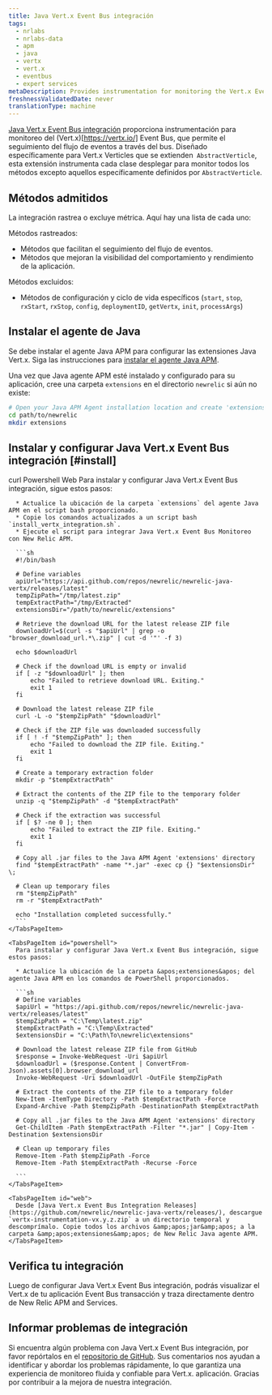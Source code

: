 ```yaml
---
title: Java Vert.x Event Bus integración
tags:
  - nrlabs
  - nrlabs-data
  - apm
  - java
  - vertx
  - vert.x
  - eventbus
  - expert services
metaDescription: Provides instrumentation for monitoring the Vert.x Event Bus.
freshnessValidatedDate: never
translationType: machine
---
```


[Java Vert.x Event Bus integración](https://github.com/newrelic/newrelic-java-vertx/tree/main) proporciona instrumentación para monitoreo del (Vert.x)\[https://vertx.io/] Event Bus, que permite el seguimiento del flujo de eventos a través del bus. Diseñado específicamente para Vert.x Verticles que se extienden` AbstractVerticle`, esta extensión instrumenta cada clase desplegar para monitor todos los métodos excepto aquellos específicamente definidos por `AbstractVerticle`.

## Métodos admitidos

La integración rastrea o excluye métrica. Aquí hay una lista de cada uno:

Métodos rastreados:

* Métodos que facilitan el seguimiento del flujo de eventos.
* Métodos que mejoran la visibilidad del comportamiento y rendimiento de la aplicación.

Métodos excluidos:

* Métodos de configuración y ciclo de vida específicos (`start`, `stop`, `rxStart`, `rxStop`, `config`, `deploymentID`, `getVertx`, `init`, `processArgs`)

## Instalar el agente de Java

Se debe instalar el agente Java APM para configurar las extensiones Java Vert.x. Siga las instrucciones para [instalar el agente Java APM](https://docs.newrelic.com/install/java/).

Una vez que Java agente APM esté instalado y configurado para su aplicación, cree una carpeta `extensions` en el directorio `newrelic` si aún no existe:

```bash
# Open your Java APM Agent installation location and create 'extensions' folder ( if it is not existing) 
cd path/to/newrelic
mkdir extensions
```

## Instalar y configurar Java Vert.x Event Bus integración [#install]

<Tabs>
  <TabsBar>
    <TabsBarItem id="curl">curl</TabsBarItem> <TabsBarItem id="powershell">Powershell</TabsBarItem> <TabsBarItem id="web">Web</TabsBarItem>
  </TabsBar>

  <TabsPages>
    <TabsPageItem id="curl">
      Para instalar y configurar Java Vert.x Event Bus integración, sigue estos pasos:

      * Actualice la ubicación de la carpeta `extensions` del agente Java APM en el script bash proporcionado.
      * Copie los comandos actualizados a un script bash `install_vertx_integration.sh`.
      * Ejecute el script para integrar Java Vert.x Event Bus Monitoreo con New Relic APM.

      ```sh
      #!/bin/bash

      # Define variables
      apiUrl="https://api.github.com/repos/newrelic/newrelic-java-vertx/releases/latest"
      tempZipPath="/tmp/latest.zip"
      tempExtractPath="/tmp/Extracted"
      extensionsDir="/path/to/newrelic/extensions"

      # Retrieve the download URL for the latest release ZIP file
      downloadUrl=$(curl -s "$apiUrl" | grep -o "browser_download_url.*\.zip" | cut -d '"' -f 3)

      echo $downloadUrl

      # Check if the download URL is empty or invalid
      if [ -z "$downloadUrl" ]; then
          echo "Failed to retrieve download URL. Exiting."
          exit 1
      fi

      # Download the latest release ZIP file
      curl -L -o "$tempZipPath" "$downloadUrl"

      # Check if the ZIP file was downloaded successfully
      if [ ! -f "$tempZipPath" ]; then
          echo "Failed to download the ZIP file. Exiting."
          exit 1
      fi

      # Create a temporary extraction folder
      mkdir -p "$tempExtractPath"

      # Extract the contents of the ZIP file to the temporary folder
      unzip -q "$tempZipPath" -d "$tempExtractPath"

      # Check if the extraction was successful
      if [ $? -ne 0 ]; then
          echo "Failed to extract the ZIP file. Exiting."
          exit 1
      fi

      # Copy all .jar files to the Java APM Agent 'extensions' directory
      find "$tempExtractPath" -name "*.jar" -exec cp {} "$extensionsDir" \;

      # Clean up temporary files
      rm "$tempZipPath"
      rm -r "$tempExtractPath"

      echo "Installation completed successfully."
      ```
    </TabsPageItem>

    <TabsPageItem id="powershell">
      Para instalar y configurar Java Vert.x Event Bus integración, sigue estos pasos:

      * Actualice la ubicación de la carpeta &apos;extensiones&apos; del agente Java APM en los comandos de PowerShell proporcionados.

      ```sh
      # Define variables
      $apiUrl = "https://api.github.com/repos/newrelic/newrelic-java-vertx/releases/latest"
      $tempZipPath = "C:\Temp\latest.zip"
      $tempExtractPath = "C:\Temp\Extracted"
      $extensionsDir = "C:\Path\To\newrelic\extensions"

      # Download the latest release ZIP file from GitHub
      $response = Invoke-WebRequest -Uri $apiUrl
      $downloadUrl = ($response.Content | ConvertFrom-Json).assets[0].browser_download_url
      Invoke-WebRequest -Uri $downloadUrl -OutFile $tempZipPath

      # Extract the contents of the ZIP file to a temporary folder
      New-Item -ItemType Directory -Path $tempExtractPath -Force
      Expand-Archive -Path $tempZipPath -DestinationPath $tempExtractPath

      # Copy all .jar files to the Java APM Agent 'extensions' directory
      Get-ChildItem -Path $tempExtractPath -Filter "*.jar" | Copy-Item -Destination $extensionsDir

      # Clean up temporary files
      Remove-Item -Path $tempZipPath -Force
      Remove-Item -Path $tempExtractPath -Recurse -Force

      ```
    </TabsPageItem>

    <TabsPageItem id="web">
      Desde [Java Vert.x Event Bus Integration Releases](https://github.com/newrelic/newrelic-java-vertx/releases/), descargue `vertx-instrumentation-vx.y.z.zip` a un directorio temporal y descomprímalo. Copie todos los archivos &amp;apos;jar&amp;apos; a la carpeta &amp;apos;extensiones&amp;apos; de New Relic Java agente APM.
    </TabsPageItem>
  </TabsPages>
</Tabs>

## Verifica tu integración

Luego de configurar Java Vert.x Event Bus integración, podrás visualizar el Vert.x de tu aplicación Event Bus transacción y traza directamente dentro de New Relic APM and Services.

## Informar problemas de integración

Si encuentra algún problema con Java Vert.x Event Bus integración, por favor repórtalos en el [repositorio de GitHub](https://github.com/newrelic/newrelic-java-vertx/issues). Sus comentarios nos ayudan a identificar y abordar los problemas rápidamente, lo que garantiza una experiencia de monitoreo fluida y confiable para Vert.x. aplicación. Gracias por contribuir a la mejora de nuestra integración.